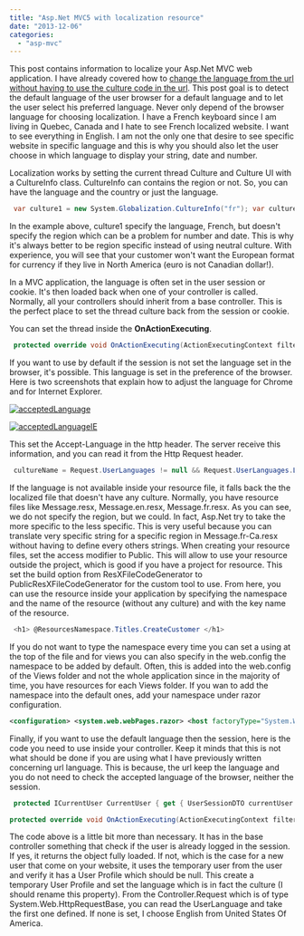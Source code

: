```yaml
---
title: "Asp.Net MVC5 with localization resource"
date: "2013-12-06"
categories: 
  - "asp-mvc"
---
```


This post contains information to localize your Asp.Net MVC web application. I have already covered how to [change the language from the url without having to use the culture code in the url](http://patrickdesjardins.com/blog/asp-net-mvc-localized-url-without-having-to-specify-the-language-in-it). This post goal is to detect the default language of the user browser for a default language and to let the user select his preferred language. Never only depend of the browser language for choosing localization. I have a French keyboard since I am living in Quebec, Canada and I hate to see French localized website. I want to see everything in English. I am not the only one that desire to see specific website in specific language and this is why you should also let the user choose in which language to display your string, date and number.

Localization works by setting the current thread Culture and Culture UI with a CultureInfo class. CultureInfo can contains the region or not. So, you can have the language and the country or just the language.


```csharp
 var culture1 = new System.Globalization.CultureInfo("fr"); var culture2 = new System.Globalization.CultureInfo("fr-CA"); 
```

In the example above, culture1 specify the language, French, but doesn't specify the region which can be a problem for number and date. This is why it's always better to be region specific instead of using neutral culture. With experience, you will see that your customer won't want the European format for currency if they live in North America (euro is not Canadian dollar!).

In a MVC application, the language is often set in the user session or cookie. It's then loaded back when one of your controller is called. Normally, all your controllers should inherit from a base controller. This is the perfect place to set the thread culture back from the session or cookie.

You can set the thread inside the **OnActionExecuting**.


```csharp
 protected override void OnActionExecuting(ActionExecutingContext filterContext) { Thread.CurrentThread.CurrentUICulture = new CultureInfo(CurrentUser.Language); Thread.CurrentThread.CurrentCulture = new CultureInfo(CurrentUser.Language); //... } 
```

If you want to use by default if the session is not set the language set in the browser, it's possible. This language is set in the preference of the browser. Here is two screenshots that explain how to adjust the language for Chrome and for Internet Explorer.

[![acceptedLanguage](http://patrickdesjardins.com/blog/wp-content/uploads/2013/11/acceptedLanguage-400x251.png)](http://patrickdesjardins.com/blog/asp-net-mvc5-with-localization-resource/acceptedlanguage)

[![acceptedLanguageIE](http://patrickdesjardins.com/blog/wp-content/uploads/2013/11/acceptedLanguageIE-400x379.png)](http://patrickdesjardins.com/blog/asp-net-mvc5-with-localization-resource/acceptedlanguageie)

This set the Accept-Language in the http header. The server receive this information, and you can read it from the Http Request header. 
```csharp
 cultureName = Request.UserLanguages != null && Request.UserLanguages.Length > 0 ? Request.UserLanguages.First(); 
```

If the language is not available inside your resource file, it falls back the the localized file that doesn't have any culture. Normally, you have resource files like Message.resx, Message.en.resx, Message.fr.resx. As you can see, we do not specify the region, but we could. In fact, Asp.Net try to take the more specific to the less specific. This is very useful because you can translate very specific string for a specific region in Message.fr-Ca.resx without having to define every others strings. When creating your resource files, set the access modifier to Public. This will allow to use your resource outside the project, which is good if you have a project for resource. This set the build option from ResXFileCodeGenerator to PublicResXFileCodeGenerator for the custom tool to use. From here, you can use the resource inside your application by specifying the namespace and the name of the resource (without any culture) and with the key name of the resource.


```csharp
 <h1> @ResourcesNamespace.Titles.CreateCustomer </h1> 
```

If you do not want to type the namespace every time you can set a using at the top of the file and for views you can also specify in the web.config the namespace to be added by default. Often, this is added into the web.config of the Views folder and not the whole application since in the majority of time, you have resources for each Views folder. If you wan to add the namespace into the default ones, add your namespace under razor configuration.

```xml
<configuration> <system.web.webPages.razor> <host factoryType="System.Web.Mvc.MvcWebRazorHostFactory, System.Web.Mvc, Version=5.0.0.0, Culture=neutral, PublicKeyToken=31BF3856AD364E35" /> <pages pageBaseType="System.Web.Mvc.WebViewPage"> <namespaces> <add namespace="System.Web.Mvc" /> <add namespace="System.Web.Mvc.Ajax" /> <add namespace="System.Web.Mvc.Html" /> <add namespace="System.Web.Optimization"/> <add namespace="System.Web.Routing" /> <add namespace="YourNamespaceHere" /> </namespaces> </pages> </system.web.webPages.razor> 
```


Finally, if you want to use the default language then the session, here is the code you need to use inside your controller. Keep it minds that this is not what should be done if you are using what I have previously written concerning url language. This is because, the url keep the language and you do not need to check the accepted language of the browser, neither the session.


```csharp
 protected ICurrentUser CurrentUser { get { UserSessionDTO currentUser = \_sessionHandler.GetUser(); if (currentUser != null) { UserProfile userProfile = \_mapperFactory.UserSessionDTO.GetModel(currentUser); return userProfile; } else { ICurrentUser currentUserFromProvider = \_userProvider.Account; UserProfile fullUserProfile = \_serviceFactory.Account.GetByUserName(currentUserFromProvider.UserName); if (fullUserProfile == null)//Case of a non identified user { fullUserProfile = new UserProfile(); fullUserProfile.Language = Request.UserLanguages != null && Request.UserLanguages.Length > 0 ? Request.UserLanguages.First():"en-US"; } return fullUserProfile; } } }

protected override void OnActionExecuting(ActionExecutingContext filterContext) { Thread.CurrentThread.CurrentUICulture = new CultureInfo(CurrentUser.Language); Thread.CurrentThread.CurrentCulture = new CultureInfo(CurrentUser.Language); base.OnActionExecuting(filterContext); //.... } 
```

The code above is a little bit more than necessary. It has in the base controller something that check if the user is already logged in the session. If yes, it returns the object fully loaded. If not, which is the case for a new user that come on your website, it uses the temporary user from the user and verify it has a User Profile which should be null. This create a temporary User Profile and set the language which is in fact the culture (I should rename this property). From the Controller.Request which is of type System.Web.HttpRequestBase, you can read the UserLanguage and take the first one defined. If none is set, I choose English from United States Of America.
